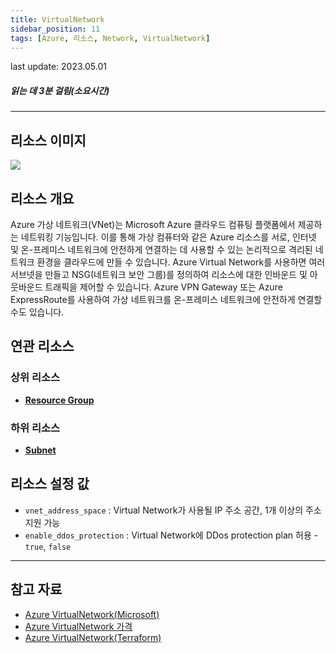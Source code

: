 ```yaml
---
title: VirtualNetwork
sidebar_position: 11
tags: [Azure, 리소스, Network, VirtualNetwork]
---
```



<span className="theme-doc-version-badge badge badge--secondary">
    last update: 2023.05.01
</span>

##### 읽는 데 3분 걸림(소요시간)

*****

## 리소스 이미지
<img src={icon} />

## 리소스 개요
Azure 가상 네트워크(VNet)는 Microsoft Azure 클라우드 컴퓨팅 플랫폼에서 제공하는 네트워킹 기능입니다. 
이를 통해 가상 컴퓨터와 같은 Azure 리소스를 서로, 인터넷 및 온-프레미스 네트워크에 안전하게 연결하는 데 사용할 수 있는 논리적으로 격리된 네트워크 환경을 클라우드에 만들 수 있습니다.
Azure Virtual Network를 사용하면 여러 서브넷을 만들고 NSG(네트워크 보안 그룹)를 정의하여 리소스에 대한 인바운드 및 아웃바운드 트래픽을 제어할 수 있습니다. 
Azure VPN Gateway 또는 Azure ExpressRoute를 사용하여 가상 네트워크를 온-프레미스 네트워크에 안전하게 연결할 수도 있습니다.


## 연관 리소스
### 상위 리소스
- [**Resource Group**](https://docs.cstudio.app/docs/resource/azure/Base/ResourceGroup)



### 하위 리소스
- [**Subnet**](https://docs.cstudio.app/docs/resource/azure/Network/Subnet)





## 리소스 설정 값
- ```vnet_address_space```  : Virtual Network가 사용될 IP 주소 공간, 1개 이상의 주소 지원 가능
- ```enable_ddos_protection```  : Virtual Network에 DDos protection plan 허용 -```true```, ```false```


*****
## 참고 자료
- [Azure VirtualNetwork(Microsoft)](https://learn.microsoft.com/ko-kr/azure/virtual-network/virtual-networks-overview)
- [Azure VirtualNetwork 가격](https://azure.microsoft.com/en-us/pricing/details/virtual-network/) 
- [Azure VirtualNetwork(Terraform)](https://registry.terraform.io/providers/hashicorp/azurerm/latest/docs/resources/virtual_network)

